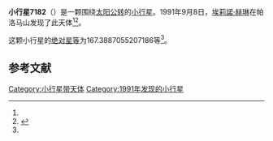 {{Infobox planet
| bgcolour = #FFFFC0
| name = 7182 Robinvaughan
| symbol = 
| image = 
| caption = 
| discovery = yes
| discovery_ref = 
| discoverer = [[埃莉諾·赫琳|埃莉諾·赫琳]]
| discovery_site = [[帕洛马山|帕洛马山]] 
| discovered = 1991年9月8日
| designations = yes
| mp_name = 
| named_after = 
| alt_names = 1991 RV1/ 1980 TT5
| mp_category = [[主带小行星|主带小行星]]
| orbit_ref = <ref name="a">[http://ssd.jpl.nasa.gov/sbdb.cgi?sstr=7182 7182 Robinvaughan] {{Wayback|url=http://ssd.jpl.nasa.gov/sbdb.cgi?sstr=7182 |date=20201124023436 }}，小行星數據庫瀏覽器（JPL Small-Body Database Browser）－[[美国国家航空航天局|美国国家航空航天局]]喷气推进实验室</ref>
| epoch = 2456400.5 (2013年4月18日更新)
| aphelion = {{convert|3.645951261649733|AU|km|3|abbr=on|lk=out}}
| perihelion = {{convert|2.633944203642494|AU|km|3|abbr=on}}
| semimajor = {{convert|3.139947732646113|AU|km|3|abbr=on}}
| eccentricity = 0.161150303
| period = 2032.273037 [[日|日]]<br />5.56[[儒略年|儒略年]]
| avg_speed = 
| inclination = 14.28090348856947
| asc_node = 223.4540316259986
| mean_anomaly = 
| arg_peri = 167.3887055207186
| satellites = 
| physical_characteristics = yes
| dimensions = 
| mass = 
| density = 
| surface_grav = 
| escape_velocity = 
| sidereal_day = 
| axial_tilt = 
| pole_ecliptic_lat = 
| pole_ecliptic_lon = 
| albedo = 
| temperatures= 
| temp_name1 = 
| mean_temp_1 = 
| max_temp_1 = 
| temp_name2 = 
| max_temp_2 = 
| spectral_type = 
| abs_magnitude = 167.3887055207186
}}

'''小行星7182'''（{{lang-en|7182 Robinvaughan}}）是一颗围绕[[太阳|太阳]][[公转|公转]]的[[小行星|小行星]]。1991年9月8日，[[埃莉諾·赫琳|埃莉諾·赫琳]]在帕洛马山发现了此天体<ref name="a" /><ref>{{cite news|title=小行星列表|url=http://cfa-www.harvard.edu/iau/lists/NumberedMPs.txt|accessdate=2013-07-08|newspaper=哈佛大学|archive-date=2008-05-17|archive-url=https://web.archive.org/web/20080517010638/http://cfa-www.harvard.edu/iau/lists/NumberedMPs.txt|dead-url=no}}</ref>。

这颗小行星的[[绝对星等|绝对星等]]为167.3887055207186等<ref name="a" />。

==参考文献==
{{reflist}}
{{Minor Planet Number|[[小行星7181|小行星7181]]|[[小行星7183|小行星7183]]}}

{{小天体}}

[[Category:小行星带天体|Category:小行星带天体]]
[[Category:1991年发现的小行星|Category:1991年发现的小行星]]

{{asteroid-stub}}